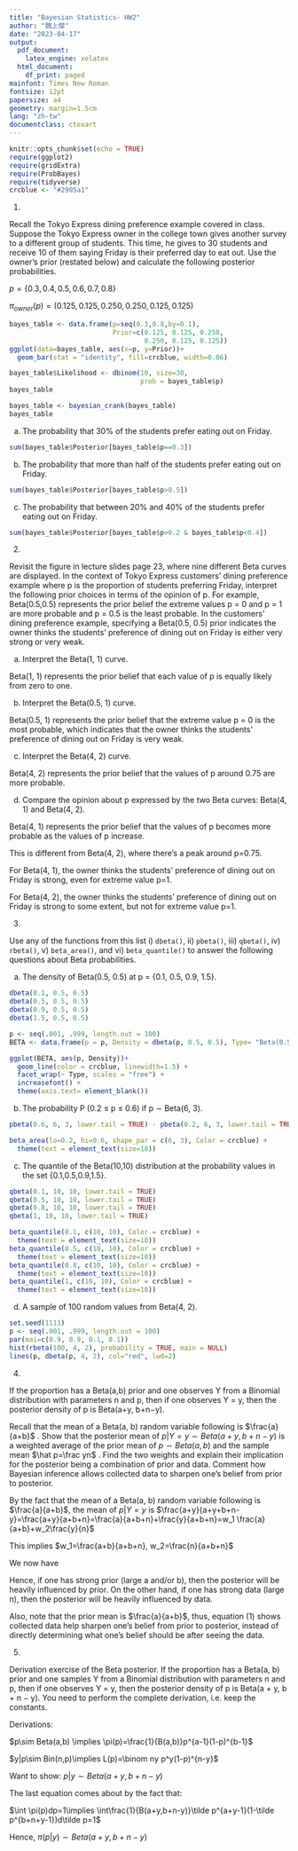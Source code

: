 ```yaml
---
title: "Bayesian Statistics- HW2"
author: "魏上傑"
date: "2023-04-17"
output:
  pdf_document:
    latex_engine: xelatex
  html_document:
    df_print: paged
mainfont: Times New Roman
fontsize: 12pt
papersize: a4
geometry: margin=1.5cm
lang: "zh-tw"
documentclass: ctexart
---
```


```r
knitr::opts_chunk$set(echo = TRUE)
require(ggplot2)
require(gridExtra)
require(ProbBayes)
require(tidyverse)
crcblue <- "#2905a1"
```

1. 

Recall the Tokyo Express dining preference example covered in class. Suppose the Tokyo Express owner in the college town gives another survey to a different group of students. This time, he gives to 30 students and receive 10 of them saying Friday is their preferred day to eat out. Use the owner’s prior (restated below) and calculate the following posterior probabilities.

$p=\{0.3, 0.4, 0.5, 0.6, 0.7, 0.8\}$

$\pi_{owner}(p)=(0.125,0.125,0.250,0.250,0.125,0.125)$

```r
bayes_table <- data.frame(p=seq(0.3,0.8,by=0.1),
                          Prior=c(0.125, 0.125, 0.250,
                                  0.250, 0.125, 0.125))
ggplot(data=bayes_table, aes(x=p, y=Prior))+
  geom_bar(stat = "identity", fill=crcblue, width=0.06)
```

```r
bayes_table$Likelihood <- dbinom(10, size=30, 
                                 prob = bayes_table$p)
bayes_table
```

```r
bayes_table <- bayesian_crank(bayes_table)
bayes_table
```


(a) The probability that 30% of the students prefer eating out on Friday.

```r
sum(bayes_table$Posterior[bayes_table$p==0.3])
```


(b) The probability that more than half of the students prefer eating out on Friday.

```r
sum(bayes_table$Posterior[bayes_table$p>0.5])
```


(c) The probability that between 20% and 40% of the students prefer eating out on Friday.

```r
sum(bayes_table$Posterior[bayes_table$p>0.2 & bayes_table$p<0.4])
```

2. 

Revisit the figure in lecture slides page 23, where nine different Beta curves are displayed. In the context of Tokyo Express customers’ dining preference example where p is the proportion of students preferring Friday, interpret the following prior choices in terms of the opinion of p. For example, Beta(0.5,0.5) represents the prior belief the extreme values p = 0 and p = 1 are more probable and p = 0.5 is the least probable. In the customers’ dining preference example, specifying a Beta(0.5, 0.5) prior indicates the owner thinks the students’ preference of dining out on Friday is either very strong or very weak.

(a) Interpret the Beta(1, 1) curve. 

Beta(1, 1) represents the prior belief that each value of p is equally likely from zero to one.

(b) Interpret the Beta(0.5, 1) curve.

Beta(0.5, 1) represents the prior belief that the extreme value p = 0 is the most probable, which indicates that the owner thinks the students’ preference of dining out on Friday is very weak.

(c) Interpret the Beta(4, 2) curve.

Beta(4, 2) represents the prior belief that the values of p around 0.75 are more probable.

(d) Compare the opinion about p expressed by the two Beta curves: Beta(4, 1) and Beta(4, 2).

Beta(4, 1) represents the prior belief that the values of p becomes more probable as the values of p increase.

This is different from Beta(4, 2), where there's a peak around p=0.75. 

For Beta(4, 1), the owner thinks the students’ preference of dining out on Friday is strong, even for extreme value p=1.

For Beta(4, 2), the owner thinks the students’ preference of dining out on Friday is strong to some extent, but not for extreme value p=1.

3. 

Use any of the functions from this list i) `dbeta()`, ii) `pbeta()`, iii) `qbeta()`, iv) `rbeta()`, v) `beta_area()`, and vi) `beta_quantile()` to answer the following questions about Beta probabilities.

(a) The density of Beta(0.5, 0.5) at p = {0.1, 0.5, 0.9, 1.5}.

```r
dbeta(0.1, 0.5, 0.5)
dbeta(0.5, 0.5, 0.5)
dbeta(0.9, 0.5, 0.5)
dbeta(1.5, 0.5, 0.5)
```

```r
p <- seq(.001, .999, length.out = 100)
BETA <- data.frame(p = p, Density = dbeta(p, 0.5, 0.5), Type= "Beta(0.5, 0.5)")

ggplot(BETA, aes(p, Density))+
  geom_line(color = crcblue, linewidth=1.5) +
  facet_wrap(~ Type, scales = "free") +
  increasefont() +
  theme(axis.text= element_blank())

```

(b) The probability P (0.2 ≤ p ≤ 0.6) if p ∼ Beta(6, 3).

```r
pbeta(0.6, 6, 3, lower.tail = TRUE) - pbeta(0.2, 6, 3, lower.tail = TRUE)
```

```r
beta_area(lo=0.2, hi=0.6, shape_par = c(6, 3), Color = crcblue) +
  theme(text = element_text(size=18))
```


(c) The quantile of the Beta(10,10) distribution at the probability values in the set {0.1,0.5,0.9,1.5}.

```r
qbeta(0.1, 10, 10, lower.tail = TRUE)
qbeta(0.5, 10, 10, lower.tail = TRUE)
qbeta(0.8, 10, 10, lower.tail = TRUE)
qbeta(1, 10, 10, lower.tail = TRUE)
```
```r
beta_quantile(0.1, c(10, 10), Color = crcblue) +
  theme(text = element_text(size=10))
beta_quantile(0.5, c(10, 10), Color = crcblue) +
  theme(text = element_text(size=10))
beta_quantile(0.8, c(10, 10), Color = crcblue) +
  theme(text = element_text(size=10))
beta_quantile(1, c(10, 10), Color = crcblue) +
  theme(text = element_text(size=10))

```


(d) A sample of 100 random values from Beta(4, 2).

```r
set.seed(1111)
p <- seq(.001, .999, length.out = 100)
par(mai=c(0.9, 0.9, 0.1, 0.1))
hist(rbeta(100, 4, 2), probability = TRUE, main = NULL)
lines(p, dbeta(p, 4, 2), col="red", lwd=2)
```

4. 

If the proportion has a Beta(a,b) prior and one observes Y from a Binomial distribution with parameters n and p, then if one observes Y = y, then the posterior density of p is Beta(a+y, b+n−y).

Recall that the mean of a Beta(a, b) random variable following is $\frac{a}{a+b}$ . Show that the posterior mean of $p | Y = y \sim Beta(a+y,b+n−y)$ is a weighted average of the prior mean of $p \sim Beta(a,b)$ and the sample mean $\hat p=\frac yn$ . Find the two weights and explain their implication for the posterior being a combination of prior and data. Comment how Bayesian inference allows collected data to sharpen one’s belief from prior to posterior.

By the fact that the mean of a Beta(a, b) random variable following is $\frac{a}{a+b}$, the mean of $p | Y = y$ is $\frac{a+y}{a+y+b+n-y}=\frac{a+y}{a+b+n}=\frac{a}{a+b+n}+\frac{y}{a+b+n}=w_1 \frac{a}{a+b}+w_2\frac{y}{n}$

This implies $w_1=\frac{a+b}{a+b+n}, w_2=\frac{n}{a+b+n}$

We now have

\begin{equation}
\frac{a+b}{a+b+n} \frac{a}{a+b}+\frac{n}{a+b+n}\frac{y}{n} \tag{1}
\end{equation}

Hence, if one has strong prior (large a and/or b), then the posterior will be heavily influenced by prior. On the other hand, if one has strong data (large n), then the posterior will be  heavily influenced by data.

Also, note that the prior mean is $\frac{a}{a+b}$, thus, equation (1) shows collected data help sharpen one’s belief from prior to posterior, instead of directly determining what one's belief should be after seeing the data.




5. 

Derivation exercise of the Beta posterior. If the proportion has a Beta(a, b) prior and one samples Y from a Binomial distribution with parameters n and p, then if one observes Y = y, then the posterior density of p is Beta(a + y, b + n − y). You need to perform the complete derivation, i.e. keep the constants.


Derivations:

$p\sim Beta(a,b) \implies \pi(p)=\frac{1}{B(a,b)}p^{a-1}(1-p)^{b-1}$

$y|p\sim Bin(n,p)\implies L(p)=\binom ny p^y(1-p)^{n-y}$

Want to show: $p|y\sim Beta(a+y, b+n-y)$

\begin{equation}
\begin{split}
\pi(p|y)=\frac{\pi(p)L(p)}{\int \pi(\tilde p)L(\tilde p)d \tilde p}\\=\frac{\frac{1}{B(a,b)}p^{a-1}(1-p)^{b-1}\binom ny p^y(1-p)^{n-y}}{\int \frac{1}{B(a,b)}\tilde p^{a-1} (1-\tilde p)^{b-1}\binom ny \tilde p^y(1-\tilde p)^{n-y}d\tilde p}\\=\frac{p^{a+y-1}(1-p)^{b+n-y-1}}{\int \tilde p^{a+y-1}(1-\tilde p)^{b+n-y-1}d\tilde p}\\=\frac{p^{a+y-1}(1-p)^{b+n-y-1}}{B(a+y, b+n-y)}
\end{split}
\notag
\end{equation}

The last equation comes about by the fact that:

$\int \pi(p)dp=1\implies \int\frac{1}{B(a+y,b+n-y)}\tilde p^{a+y-1}(1-\tilde p^{b+n+y-1})d\tilde p=1$

Hence, $\pi(p|y)\sim Beta(a+y, b+n-y)$